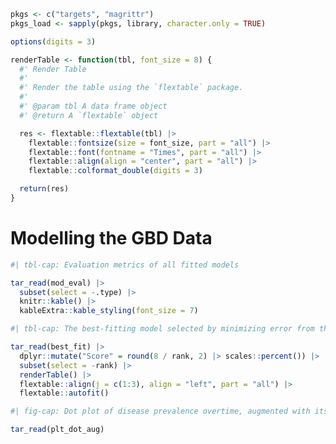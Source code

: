 ```r

pkgs <- c("targets", "magrittr")
pkgs_load <- sapply(pkgs, library, character.only = TRUE)

options(digits = 3)

renderTable <- function(tbl, font_size = 8) {
  #' Render Table
  #'
  #' Render the table using the `flextable` package.
  #'
  #' @param tbl A data frame object
  #' @return A `flextable` object

  res <- flextable::flextable(tbl) |>
    flextable::fontsize(size = font_size, part = "all") |>
    flextable::font(fontname = "Times", part = "all") |>
    flextable::align(align = "center", part = "all") |>
    flextable::colformat_double(digits = 3)

  return(res)
}

```

# Modelling the GBD Data

```r
#| tbl-cap: Evaluation metrics of all fitted models

tar_read(mod_eval) |>
  subset(select = -.type) |>
  knitr::kable() |>
  kableExtra::kable_styling(font_size = 7)

```

\uselandscape

```r
#| tbl-cap: The best-fitting model selected by minimizing error from the evaluation metrics

tar_read(best_fit) |>
  dplyr::mutate("Score" = round(8 / rank, 2) |> scales::percent()) |>
  subset(select = -rank) |>
  renderTable() |>
  flextable::align(j = c(1:3), align = "left", part = "all") |>
  flextable::autofit()

```

```r
#| fig-cap: Dot plot of disease prevalence overtime, augmented with its forecast and model fitted values

tar_read(plt_dot_aug)

```

\normalpapersize
